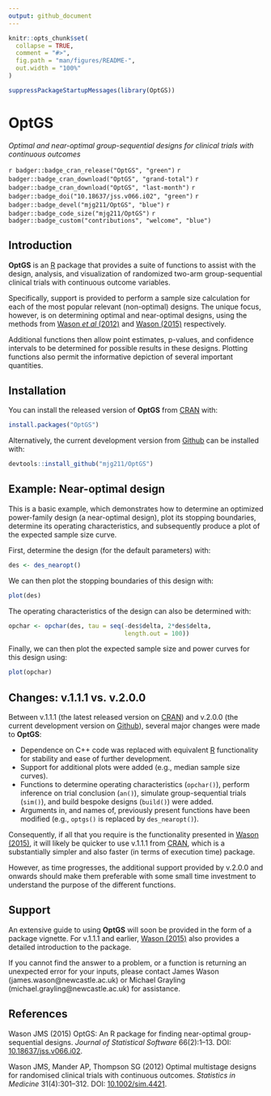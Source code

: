 ```yaml
---
output: github_document
---
```


<!-- README.md is generated from README.Rmd. Please edit that file -->

```r
knitr::opts_chunk$set(
  collapse = TRUE,
  comment = "#>",
  fig.path = "man/figures/README-",
  out.width = "100%"
)
```

```r
suppressPackageStartupMessages(library(OptGS))
```

# OptGS

*Optimal and near-optimal group-sequential designs for clinical trials with continuous outcomes*

`r badger::badge_cran_release("OptGS", "green")`
`r badger::badge_cran_download("OptGS", "grand-total")`
`r badger::badge_cran_download("OptGS", "last-month")`
`r badger::badge_doi("10.18637/jss.v066.i02", "green")`
`r badger::badge_devel("mjg211/OptGS", "blue")`
`r badger::badge_code_size("mjg211/OptGS")`
`r badger::badge_custom("contributions", "welcome", "blue")`

## Introduction

__OptGS__ is an [R](https://www.r-project.org/) package that provides a suite of functions to assist with the design, analysis, and visualization of randomized two-arm group-sequential clinical trials with continuous outcome variables.

Specifically, support is provided to perform a sample size calculation for each
of the most popular relevant (non-optimal) designs. The unique focus, however,
is on determining optimal and near-optimal designs, using the methods from
[Wason *et al* (2012)](https://doi.org/10.1002/sim.4421) and [Wason (2015)](https://doi.org/10.18637/jss.v066.i02) respectively.

Additional functions then allow point estimates, p-values, and confidence
intervals to be determined for possible results in these designs. Plotting
functions also permit the informative depiction of several important quantities.

## Installation

You can install the released version of __OptGS__ from
[CRAN](https://cran.r-project.org/web/packages/OptGS/index.html) with:

``` r
install.packages("OptGS")
```

Alternatively, the current development version from
[Github](https://github.com/mjg211/OptGS) can be installed with:

``` r
devtools::install_github("mjg211/OptGS")
```

## Example: Near-optimal design

This is a basic example, which demonstrates how to determine an optimized
power-family design (a near-optimal design), plot its stopping boundaries,
determine its operating characteristics, and subsequently produce a plot of the
expected sample size curve.

First, determine the design (for the default parameters) with:

```r
des <- des_nearopt()
```

We can then plot the stopping boundaries of this design with:

```r
plot(des)
```

The operating characteristics of the design can also be determined with:

```r
opchar <- opchar(des, tau = seq(-des$delta, 2*des$delta,
                                length.out = 100))
```

Finally, we can then plot the expected sample size and power curves for this design using:

```r
plot(opchar)
```

## Changes: v.1.1.1 vs. v.2.0.0

Between v.1.1.1 (the latest released version on
[CRAN](https://cran.r-project.org/web/packages/OptGS/index.html)) and v.2.0.0 (the current development version on [Github](https://github.com/mjg211/OptGS)), several major changes were made to __OptGS__:

- Dependence on C++ code was replaced with equivalent [R](https://www.r-project.org/) functionality for stability and ease of further development.
- Support for additional plots were added (e.g., median sample size curves).
- Functions to determine operating characteristics (`opchar()`), perform
inference on trial conclusion (`an()`), simulate group-sequential trials (`sim()`), and build bespoke designs (`build()`) were added.
- Arguments in, and names of, previously present functions have been modified
(e.g., `optgs()` is replaced by `des_nearopt()`).

Consequently, if all that you require is the functionality presented in [Wason (2015)](https://doi.org/10.18637/jss.v066.i02), it will likely be quicker to use v.1.1.1 from [CRAN](https://CRAN.R-project.org), which is a substantially simpler and also faster (in terms of execution time) package.

However, as time progresses, the additional support provided by
v.2.0.0 and onwards should make them preferable with some small time investment
to understand the purpose of the different functions.

## Support

An extensive guide to using __OptGS__ will soon be provided in the form of a package
vignette. For v.1.1.1 and earlier, [Wason (2015)](https://doi.org/10.18637/jss.v066.i02) also provides a detailed introduction to the package.

If you cannot find the answer to a problem, or a function is returning an unexpected error for your inputs, please contact James Wason (james.wason@newcastle.ac.uk) or Michael Grayling
(michael.grayling@newcastle.ac.uk) for assistance.

## References

Wason JMS (2015) OptGS: An R package for finding near-optimal group-sequential
designs. *Journal of Statistical Software* 66(2):1--13. DOI: [10.18637/jss.v066.i02](https://doi.org/10.18637/jss.v066.i02).

Wason JMS, Mander AP, Thompson SG (2012) Optimal multistage designs for randomised clinical trials with continuous outcomes. *Statistics in Medicine* 31(4):301--312. DOI: [10.1002/sim.4421](https://doi.org/10.1002/sim.4421).
